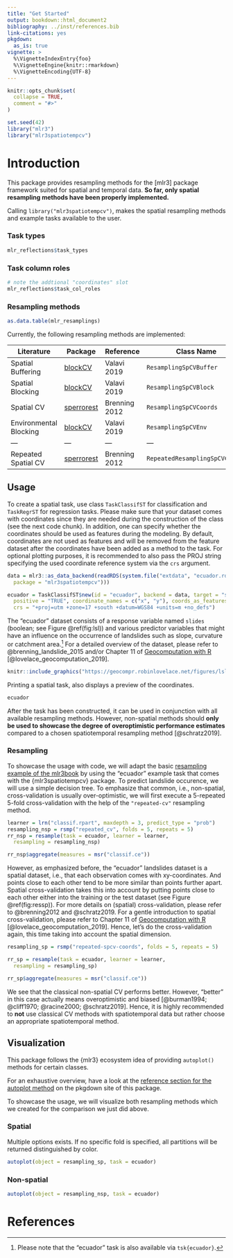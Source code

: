 ```yaml
---
title: "Get Started"
output: bookdown::html_document2
bibliography: ../inst/references.bib
link-citations: yes
pkgdown:
  as_is: true
vignette: >
  %\VignetteIndexEntry{foo}
  %\VignetteEngine{knitr::rmarkdown}
  %\VignetteEncoding{UTF-8}
---
```


```r
knitr::opts_chunk$set(
  collapse = TRUE,
  comment = "#>"
)
```

```r
set.seed(42)
library("mlr3")
library("mlr3spatiotempcv")
```

# Introduction

This package provides resampling methods for the [mlr3] package framework suited for spatial and temporal data.
**So far, only spatial resampling methods have been properly implemented.**

Calling `library("mlr3spatiotempcv")`, makes the spatial resampling methods and example tasks available to the user.

### Task types

```r
mlr_reflections$task_types
```

### Task column roles

```r
# note the addtional "coordinates" slot
mlr_reflections$task_col_roles
```

### Resampling methods

```r
as.data.table(mlr_resamplings)
```

Currently, the following resampling methods are implemented:

| Literature             | Package                                                   | Reference     | Class Name                      | mlr3 Sugar                     |
| ---------------        | ---------                                                 | ---------     | --------------------            | ---------------------          |
| Spatial Buffering      | [blockCV](https://github.com/rvalavi/blockCV)             | Valavi 2019   | `ResamplingSpCVBuffer`          | `rsmp("spcv-buffer")`          |
| Spatial Blocking       | [blockCV](https://github.com/rvalavi/blockCV)             | Valavi 2019   | `ResamplingSpCVBlock`           | `rsmp("spcv-block")`           |
| Spatial CV             | [sperrorest](https://github.com/giscience-fsu/sperrorest) | Brenning 2012 | `ResamplingSpCVCoords`          | `rsmp("spcv-coords")`          |
| Environmental Blocking | [blockCV](https://github.com/rvalavi/blockCV)             | Valavi 2019   | `ResamplingSpCVEnv`             | `rsmp("spcv-env")`             |
| ---                    | ---                                                       | ---           | ---                             | ---                            |
| Repeated Spatial CV    | [sperrorest](https://github.com/giscience-fsu/sperrorest) | Brenning 2012 | `RepeatedResamplingSpCVCoords` | `rsmp("repeated-spcv-coords")` |

## Usage

To create a spatial task, use class `TaskClassifST` for classification and `TaskRegrST` for regression tasks.
Please make sure that your dataset comes with coordinates since they are needed during the construction of the class (see the next code chunk).
In addition, one can specify whether the coordinates should be used as features during the modeling.
By default, coordinates are not used as features and will be removed from the feature dataset after the coordinates have been added as a method to the task.
For optional plotting purposes, it is recommended to also pass the PROJ string specifying the used coordinate reference system via the `crs` argument.

```r
data = mlr3::as_data_backend(readRDS(system.file("extdata", "ecuador.rda",
  package = "mlr3spatiotempcv")))

ecuador = TaskClassifST$new(id = "ecuador", backend = data, target = "slides",
  positive = "TRUE", coordinate_names = c("x", "y"), coords_as_features = FALSE,
  crs = "+proj=utm +zone=17 +south +datum=WGS84 +units=m +no_defs")
```

The "ecuador" dataset consists of a response variable named `slides` (boolean; see Figure \@ref(fig:lsl)) and various predictor variables that might have an influence on the occurrence of landslides such as slope, curvature or catchment area.^[Please note that the "ecuador" task is also available via `tsk{ecuador}`.]
For a detailed overview of the dataset, please refer to @brenning_landslide_2015 and/or Chapter 11 of [Geocomputation with R](https://geocompr.robinlovelace.net/spatial-cv.html) [@lovelace_geocomputation_2019].


```r
knitr::include_graphics("https://geocompr.robinlovelace.net/figures/lsl-map-1.png")
```

Printing a spatial task, also displays a preview of the coordinates.

```r
ecuador
```

After the task has been constructed, it can be used in conjunction with all available resampling methods.
However, non-spatial methods should **only be used to showcase the degree of overoptimistic performance estimates** compared to a chosen spatiotemporal resampling method [@schratz2019].

### Resampling

To showcase the usage with code, we will adapt the basic [resampling example of the mlr3book](https://mlr3book.mlr-org.com/resampling.html) by using the "ecuador" example task that comes with the {mlr3spatiotempcv} package.
To predict landslide occurence, we will use a simple decision tree.
To emphasize that common, i.e., non-spatial, cross-validation is usually over-optimistic, we will first execute a 5-repeated 5-fold cross-validation with the help of the `"repeated-cv"` resampling method.

```r
learner = lrn("classif.rpart", maxdepth = 3, predict_type = "prob")
resampling_nsp = rsmp("repeated_cv", folds = 5, repeats = 5)
rr_nsp = resample(task = ecuador, learner = learner,
  resampling = resampling_nsp)

rr_nsp$aggregate(measures = msr("classif.ce"))
```

However, as emphasized before, the "ecuador" landslides dataset is a spatial dataset, i.e., that each observation comes with xy-coordinates.
And points close to each other tend to be more similar than points further apart.
Spatial cross-validation takes this into account by putting points close to each other either into the training or the test dataset (see Figure \@ref(fig:ressp)).
For more details on (spatial) cross-validation, please refer to @brenning2012 and @schratz2019.
For a gentle introduction to spatial cross-validation, please refer to Chapter 11 of [Geocomputation with R](https://geocompr.robinlovelace.net/spatial-cv.html) [@lovelace_geocomputation_2019].
Hence, let's do the cross-validation again, this time taking into account the spatial dimension.

```r
resampling_sp = rsmp("repeated-spcv-coords", folds = 5, repeats = 5)

rr_sp = resample(task = ecuador, learner = learner,
  resampling = resampling_sp)

rr_sp$aggregate(measures = msr("classif.ce"))
```

We see that the classical non-spatial CV performs better.
However, "better" in this case actually means overoptimistic and biased [@burman1994; @cliff1970; @racine2000; @schratz2019].
Hence, it is highly recommended to **not** use classical CV methods with spatiotemporal data but rather choose an appropriate spatiotemporal method.

## Visualization

This package follows the {mlr3} ecosystem idea of providing `autoplot()` methods for certain classes.

For an exhaustive overview, have a look at the [reference section for the autoplot method](https://mlr3spatiotempcv.mlr-org.com/reference/autoplot_spatial_resampling.html) on the pkgdown site of this package.

To showcase the usage, we will visualize both resampling methods which we created for the comparison we just did above.

### Spatial 

Multiple options exists.
If no specific fold is specified, all partitions will be returned distinguished by color.

```r
autoplot(object = resampling_sp, task = ecuador)
```

### Non-spatial

```r
autoplot(object = resampling_nsp, task = ecuador)
```

# References
